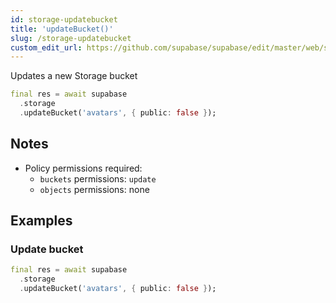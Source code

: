 ```yaml
---
id: storage-updatebucket
title: 'updateBucket()'
slug: /storage-updatebucket
custom_edit_url: https://github.com/supabase/supabase/edit/master/web/spec/supabase_dart_v1_ref.yml
---
```



Updates a new Storage bucket

```dart
final res = await supabase
  .storage
  .updateBucket('avatars', { public: false });
```

## Notes

- Policy permissions required:
  - `buckets` permissions: `update`
  - `objects` permissions: none

## Examples

### Update bucket

```dart
final res = await supabase
  .storage
  .updateBucket('avatars', { public: false });
```
